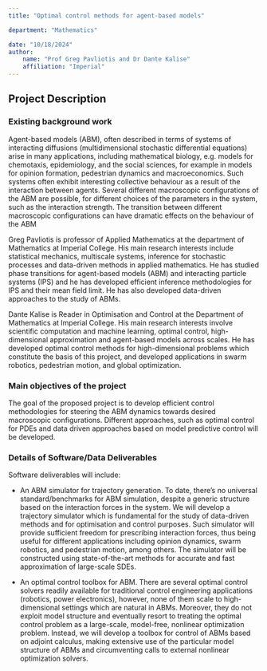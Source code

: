 ```yaml
---
title: "Optimal control methods for agent-based models"

department: "Mathematics"

date: "10/18/2024"
author: 
    name: "Prof Greg Pavliotis and Dr Dante Kalise"
    affiliation: "Imperial"
---
```


## Project Description

### Existing background work

Agent-based models (ABM), often described in terms of systems of interacting diffusions (multidimensional stochastic differential equations) arise in many applications, including mathematical biology, e.g. models for chemotaxis, epidemiology,  and the social sciences, for example in models for opinion formation, pedestrian dynamics and macroeconomics. Such systems often exhibit interesting collective behaviour as a result of the interaction between agents. Several different macroscopic configurations of the ABM are possible, for different choices of the parameters in the system, such as the interaction strength. The transition between different macroscopic configurations can have dramatic effects on the behaviour of the ABM

Greg Pavliotis is professor of Applied Mathematics at the department of Mathematics at Imperial College. His main research interests include statistical mechanics, multiscale systems, inference for stochastic processes and data-driven methods in applied mathematics. He has studied phase transitions for agent-based models (ABM) and interacting particle systems (IPS) and he has developed efficient inference methodologies for IPS and their mean field limit. He has also developed data-driven approaches to the study of ABMs.

Dante Kalise is Reader in Optimisation and Control at the Department of Mathematics at Imperial College. His main research interests involve scientific computation and machine learning, optimal control, high-dimensional approximation and agent-based models across scales. He has developed optimal control methods for  high-dimensional problems which constitute the basis of this project, and developed applications in swarm robotics, pedestrian motion, and global optimization.

### Main objectives of the project
The goal of the proposed project is to develop efficient control methodologies for steering the ABM dynamics towards desired macroscopic configurations. Different approaches, such as optimal control for PDEs and data driven approaches based on model predictive control will be developed. 


### Details of Software/Data Deliverables

Software deliverables will include:

- An ABM simulator for trajectory generation. To date, there’s no universal standard/benchmarks for ABM simulation, despite a generic structure based on the interaction forces in the system. We will develop a trajectory simulator which is fundamental for the study of data-driven methods and for optimisation and control purposes. Such simulator will provide sufficient freedom for prescribing interaction forces, thus being useful for different applications including opinion dynamics, swarm robotics, and pedestrian motion, among others.  The simulator will be constructed using state-of-the-art methods for accurate and fast approximation of large-scale SDEs.

- An optimal control toolbox for ABM. There are several optimal control solvers readily available for traditional control engineering applications (robotics, power electronics), however, none of them scale to high-dimensional settings which are natural in ABMs. Moreover, they do not exploit model structure and eventually resort to treating the optimal control problem as a large-scale, model-free, nonlinear optimization problem. Instead, we will develop a toolbox for control of ABMs based on adjoint calculus, making extensive use of the particular model structure of ABMs and circumventing calls to external nonlinear optimization solvers.
